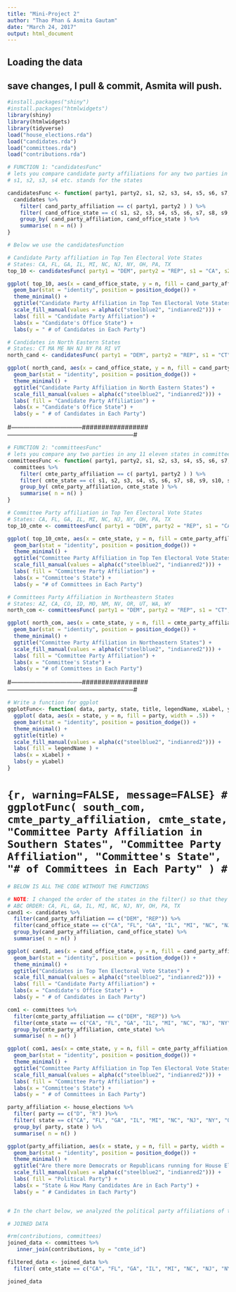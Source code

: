 ```yaml
---
title: "Mini-Project 2"
author: "Thao Phan & Asmita Gautam"
date: "March 24, 2017"
output: html_document
---
```



## Loading the data
## save changes, I pull & commit, Asmita will push.

```r
#install.packages("shiny")
#install.packages("htmlwidgets")
library(shiny)
library(htmlwidgets)
library(tidyverse)
load("house_elections.rda")
load("candidates.rda")
load("committees.rda")
load("contributions.rda")
```

```r
# FUNCTION 1: "candidatesFunc"
# lets you compare candidate party affiliations for any two parties in any 11 eleven states in candidates data set
# s1, s2, s3, s4 etc. stands for the states 

candidatesFunc <- function( party1, party2, s1, s2, s3, s4, s5, s6, s7, s8, s9, s10, s11 ) {
  candidates %>%
    filter( cand_party_affiliation == c( party1, party2 ) ) %>%
    filter( cand_office_state == c( s1, s2, s3, s4, s5, s6, s7, s8, s9, s10, s11 ) ) %>%
    group_by( cand_party_affiliation, cand_office_state ) %>%
    summarise( n = n() )
}
```


```r
# Below we use the candidatesFunction

# Candidate Party affiliation in Top Ten Electoral Vote States
# States: CA, FL, GA, IL, MI, NC, NJ, NY, OH, PA, TX
top_10 <- candidatesFunc( party1 = "DEM", party2 = "REP", s1 = "CA", s2 = "FL", s3 = "GA", s4 = "IL", s5 = "MI", s6 = "NC", s7  = "NJ", s8 = "NY", s9 = "OH", s10 = "PA", s11 = "TX" )
```

```r
ggplot( top_10, aes(x = cand_office_state, y = n, fill = cand_party_affiliation, width = .5)) +
  geom_bar(stat = "identity", position = position_dodge()) +
  theme_minimal() +
  ggtitle("Candidate Party Affiliation in Top Ten Electoral Vote States") +
  scale_fill_manual(values = alpha(c("steelblue2", "indianred2"))) +
  labs( fill = "Candidate Party Affiliation") +
  labs(x = "Candidate's Office State") +
  labs(y = " # of Candidates in Each Party")
```


```r
# Candidates in North Eastern States
# States: CT MA ME NH NJ NY PA RI VT 
north_cand <- candidatesFunc( party1 = "DEM", party2 = "REP", s1 = "CT", s2 = "MA", s3 = "ME", s4 = "NH", s5 = "NJ", s6 = "NY", s7  = "PA", s8 = "RI", s9 = "VT", s10 = "0", s11 = "0" )
```

```r
ggplot( north_cand, aes(x = cand_office_state, y = n, fill = cand_party_affiliation, width = .5)) +
  geom_bar(stat = "identity", position = position_dodge()) +
  theme_minimal() +
  ggtitle("Candidate Party Affiliation in North Eastern States") +
  scale_fill_manual(values = alpha(c("steelblue2", "indianred2"))) +
  labs( fill = "Candidate Party Affiliation") +
  labs(x = "Candidate's Office State") +
  labs(y = " # of Candidates in Each Party")

```

#-----------------------------------#################--------------------------------------------------------------#


```r
# FUNCTION 2: "committeesFunc"
# lets you compare any two parties in any 11 eleven states in committees data set
committeesFunc <- function( party1, party2, s1, s2, s3, s4, s5, s6, s7, s8, s9, s10, s11 ) {
  committees %>%
    filter( cmte_party_affiliation == c( party1, party2 ) ) %>%
    filter( cmte_state == c( s1, s2, s3, s4, s5, s6, s7, s8, s9, s10, s11 ) ) %>%
    group_by( cmte_party_affiliation, cmte_state ) %>%
    summarise( n = n() )
}
```


```r
# Committee Party affiliation in Top Ten Electoral Vote States
# States: CA, FL, GA, IL, MI, NC, NJ, NY, OH, PA, TX
top_10_cmte <- committeesFunc( party1 = "DEM", party2 = "REP", s1 = "CA", s2 = "FL", s3 = "GA", s4 = "IL", s5 = "MI", s6 = "NC", s7  = "NJ", s8 = "NY", s9 = "OH", s10 = "PA", s11 = "TX" )
```

```r
ggplot( top_10_cmte, aes(x = cmte_state, y = n, fill = cmte_party_affiliation, width = .5) ) +
  geom_bar(stat = "identity", position = position_dodge()) +
  theme_minimal() +
  ggtitle("Committee Party Affiliation in Top Ten Electoral Vote States") +
  scale_fill_manual(values = alpha(c("steelblue2", "indianred2"))) +
  labs( fill = "Committee Party Affiliation") +
  labs(x = "Committee's State") +
  labs(y = "# of Committees in Each Party")

```


```r
# Committees Party Affiliation in Northeastern States
# States: AZ, CA, CO, ID, MO, NM, NV, OR, UT, WA, WY
north_com <- committeesFunc( party1 = "DEM", party2 = "REP", s1 = "CT", s2 = "MA", s3 = "ME", s4 = "NH", s5 = "NJ", s6 = "NY", s7  = "PA", s8 = "RI", s9 = "VT", s10 = "0", s11 = "0"  )
```

```r
ggplot( north_com, aes(x = cmte_state, y = n, fill = cmte_party_affiliation, width = .5) ) +
  geom_bar(stat = "identity", position = position_dodge()) +
  theme_minimal() +
  ggtitle("Committee Party Affiliation in Northeastern States") +
  scale_fill_manual(values = alpha(c("steelblue2", "indianred2"))) +
  labs( fill = "Committee Party Affiliation") +
  labs(x = "Committee's State") +
  labs(y = "# of Committees in Each Party")
```


#-----------------------------------#################--------------------------------------------------------------#

```r
# Write a function for ggplot 
ggplotFunc<- function( data, party, state, title, legendName, xLabel, yLabel){
  ggplot( data, aes(x = state, y = n, fill = party, width = .5)) +  
  geom_bar(stat = "identity", position = position_dodge()) +
  theme_minimal() +
  ggtitle(title) +
  scale_fill_manual(values = alpha(c("steelblue2", "indianred2"))) +
  labs( fill = legendName ) +
  labs(x = xLabel) +
  labs(y = yLabel)
}
```

# ```{r, warning=FALSE, message=FALSE}
# ggplotFunc( south_com, cmte_party_affiliation, cmte_state, "Committee Party Affiliation in Southern States", "Committee Party Affiliation", "Committee's State", "# of Committees in Each Party" )
# ```






```r

# BELOW IS ALL THE CODE WITHOUT THE FUNCTIONS

# NOTE: I changed the order of the states in the filter() so that they are in alphabetical order
# ABC ORDER: CA, FL, GA, IL, MI, NC, NJ, NY, OH, PA, TX
cand1 <- candidates %>%
  filter(cand_party_affiliation == c("DEM", "REP")) %>%
  filter(cand_office_state == c("CA", "FL", "GA", "IL", "MI", "NC", "NJ", "NY", "OH", "PA", "TX")) %>%
  group_by(cand_party_affiliation, cand_office_state) %>%
  summarise( n = n() )
```

```r
ggplot( cand1, aes(x = cand_office_state, y = n, fill = cand_party_affiliation, width = .5)) +
  geom_bar(stat = "identity", position = position_dodge()) +
  theme_minimal() +
  ggtitle("Candidates in Top Ten Electoral Vote States") +
  scale_fill_manual(values = alpha(c("steelblue2", "indianred2"))) +
  labs( fill = "Candidate Party Affiliation") +
  labs(x = "Candidate's Office State") +
  labs(y = " # of Candidates in Each Party")

```

```r
com1 <- committees %>%
  filter(cmte_party_affiliation == c("DEM", "REP")) %>%
  filter(cmte_state == c("CA", "FL", "GA", "IL", "MI", "NC", "NJ", "NY", "OH", "PA", "TX")) %>%
  group_by(cmte_party_affiliation, cmte_state) %>%
  summarise( n = n() )
```

```r
ggplot( com1, aes(x = cmte_state, y = n, fill = cmte_party_affiliation, width = .5)) +
  geom_bar(stat = "identity", position = position_dodge()) +
  theme_minimal() +
  ggtitle("Committee Party Affiliation in Top Ten Electoral Vote States") +
  scale_fill_manual(values = alpha(c("steelblue2", "indianred2"))) +
  labs( fill = "Committee Party Affiliation") +
  labs(x = "Committee's State") +
  labs(y = " # of Committees in Each Party")

```

```r
party_affiliation <- house_elections %>%
  filter( party == c("D", "R") )%>%
  filter( state == c("CA", "FL", "GA", "IL", "MI", "NC", "NJ", "NY", "OH", "PA", "TX")) %>%
  group_by( party, state ) %>%
  summarise( n = n() )
```

```r
ggplot(party_affiliation, aes(x = state, y = n, fill = party, width = .5)) +
  geom_bar(stat = "identity", position = position_dodge()) +
  theme_minimal() +
  ggtitle("Are there more Democrats or Republicans running for House Elections?") +
  scale_fill_manual(values = alpha(c("steelblue2", "indianred2"))) +
  labs( fill = "Political Party") +
  labs(x = "State & How Many Candidates Are in Each Party") +
  labs(y = " # Candidates in Each Party")


# In the chart below, we analyzed the political party affiliations of the 2011-2012 candidates (in the top ten electoral vote states) for the House of Representative. What we found was interesting. California, which leans more Democratic than Republican had more Republican candidates running for the House of Rep. Also, what we also found interesting was that several states (Florida, Ohio, N.Carolina, N.Jersey, and Pennsylvania) had just one party running for the house. We're not sure why this is, but we think that maybe it's because those states are primarily supportive of that particular party (whether Democrat or Republican) and this support is so strong that it probably makes candidates in the opposing party not run. This is just a hypothesis.  
```




```r

# JOINED DATA

#rm(contributions, committees)
joined_data <- committees %>%
   inner_join(contributions, by = "cmte_id")
```

```r
filtered_data <- joined_data %>%
  filter( cmte_state == c("CA", "FL", "GA", "IL", "MI", "NC", "NJ", "NY", "OH", "PA", "TX")) 
```

```r
joined_data
```







